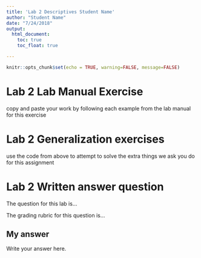 ```yaml
---
title: 'Lab 2 Descriptives Student Name'
author: "Student Name"
date: "7/24/2018"
output: 
  html_document:
    toc: true
    toc_float: true

---
```


```r
knitr::opts_chunk$set(echo = TRUE, warning=FALSE, message=FALSE)
```

# Lab 2 Lab Manual Exercise

copy and paste your work by following each example from the lab manual for this exercise

# Lab 2 Generalization exercises

use the code from above to attempt to solve the extra things we ask you do for this assignment

# Lab 2 Written answer question

The question for this lab is...

The grading rubric for this question is...

## My answer

Write your answer here.
